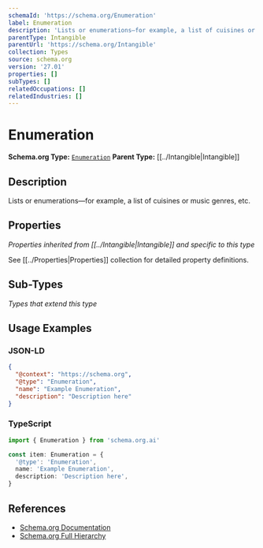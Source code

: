 ```yaml
---
schemaId: 'https://schema.org/Enumeration'
label: Enumeration
description: 'Lists or enumerations—for example, a list of cuisines or music genres, etc.'
parentType: Intangible
parentUrl: 'https://schema.org/Intangible'
collection: Types
source: schema.org
version: '27.01'
properties: []
subTypes: []
relatedOccupations: []
relatedIndustries: []
---
```

# Enumeration

**Schema.org Type:** [`Enumeration`](https://schema.org/Enumeration)
**Parent Type:** [[../Intangible|Intangible]]

## Description

Lists or enumerations—for example, a list of cuisines or music genres, etc.

## Properties

*Properties inherited from [[../Intangible|Intangible]] and specific to this type*

See [[../Properties|Properties]] collection for detailed property definitions.

## Sub-Types

*Types that extend this type*

## Usage Examples

### JSON-LD

```json
{
  "@context": "https://schema.org",
  "@type": "Enumeration",
  "name": "Example Enumeration",
  "description": "Description here"
}
```

### TypeScript

```typescript
import { Enumeration } from 'schema.org.ai'

const item: Enumeration = {
  '@type': 'Enumeration',
  name: 'Example Enumeration',
  description: 'Description here',
}
```

## References

- [Schema.org Documentation](https://schema.org/Enumeration)
- [Schema.org Full Hierarchy](https://schema.org/docs/full.html)
